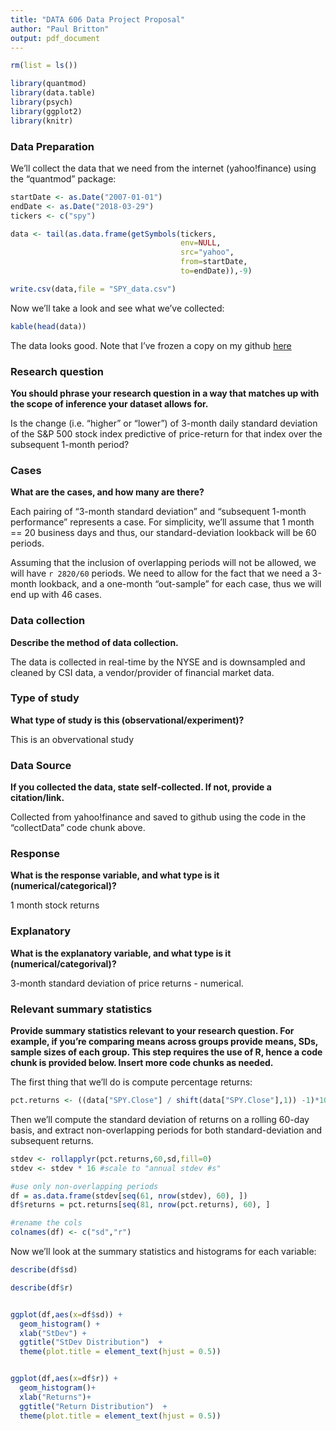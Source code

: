 ---
title: "DATA 606 Data Project Proposal"
author: "Paul Britton"
output: pdf_document
---


```{r, echo=FALSE}
rm(list = ls())
```

```{r, echo=FALSE, message=FALSE, warning=FALSE}
library(quantmod)
library(data.table)
library(psych)
library(ggplot2)
library(knitr)
```


### Data Preparation

We'll collect the data that we need from the internet (yahoo!finance) using the "quantmod" package:

```{r collectData, echo=TRUE,message=FALSE, warning=FALSE}


startDate <- as.Date("2007-01-01")
endDate <- as.Date("2018-03-29")
tickers <- c("spy")

data <- tail(as.data.frame(getSymbols(tickers, 
                                      env=NULL, 
                                      src="yahoo", 
                                      from=startDate, 
                                      to=endDate)),-9)

write.csv(data,file = "SPY_data.csv")


```

Now we'll take a look and see what we've collected:

```{r}

kable(head(data))

```



The data looks good.  Note that I've frozen a copy on my github [here](https://github.com/plb2018/DATA606/tree/master/project)



### Research question 

**You should phrase your research question in a way that matches up with the scope of inference your dataset allows for.**

Is the change (i.e. "higher" or "lower") of 3-month daily standard deviation of the S&P 500 stock index predictive of price-return for that index over the subsequent 1-month period?



### Cases 

**What are the cases, and how many are there?**

Each pairing of "3-month standard deviation" and "subsequent 1-month performance" represents a case.  For simplicity, we'll assume that 1 month == 20 business days and thus, our standard-deviation lookback will be 60 periods.

Assuming that the inclusion of overlapping periods will not be allowed, we will have `r 2820/60`
periods.  We need to allow for the fact that we need a 3-month lookback, and a one-month "out-sample" for each case, thus we will end up with  46 cases.


### Data collection 

**Describe the method of data collection.**

The data is collected in real-time by the NYSE and is downsampled and cleaned by CSI data, a vendor/provider of financial market data. 



### Type of study 

**What type of study is this (observational/experiment)?**

This is an obvervational study



### Data Source 

**If you collected the data, state self-collected. If not, provide a citation/link.**

Collected from yahoo!finance and saved to github using the code in the "collectData" code chunk above.


### Response 

**What is the response variable, and what type is it (numerical/categorical)?**

1 month stock returns


### Explanatory 

**What is the explanatory variable, and what type is it (numerical/categorival)?**

3-month standard deviation of price returns - numerical.


### Relevant summary statistics 

**Provide summary statistics relevant to your research question. For example, if you're comparing means across groups provide means, SDs, sample sizes of each group. This step requires the use of R, hence a code chunk is provided below. Insert more code chunks as needed.**

The first thing that we'll do is compute percentage returns:

```{r}

pct.returns <- ((data["SPY.Close"] / shift(data["SPY.Close"],1)) -1)*100

```

Then we'll compute the standard deviation of returns on a rolling 60-day basis, and extract non-overlapping periods for both standard-deviation and subsequent returns.

```{r}

stdev <- rollapplyr(pct.returns,60,sd,fill=0)
stdev <- stdev * 16 #scale to "annual stdev #s"

#use only non-overlapping periods
df = as.data.frame(stdev[seq(61, nrow(stdev), 60), ])
df$returns = pct.returns[seq(81, nrow(pct.returns), 60), ]

#rename the cols
colnames(df) <- c("sd","r")

```


Now we'll look at the summary statistics and histograms for each variable:

```{r}

describe(df$sd)

describe(df$r)


ggplot(df,aes(x=df$sd)) +
  geom_histogram() +
  xlab("StDev") +
  ggtitle("StDev Distribution")  +
  theme(plot.title = element_text(hjust = 0.5))


ggplot(df,aes(x=df$r)) +
  geom_histogram()+
  xlab("Returns")+
  ggtitle("Return Distribution")  +
  theme(plot.title = element_text(hjust = 0.5))




```

